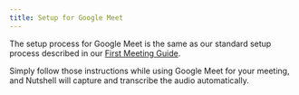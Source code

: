```yaml
---
title: Setup for Google Meet
---
```


The setup process for Google Meet is the same as our standard setup process described in our [First Meeting Guide](https://help.withnutshell.com/getting-started/transcribe-your-first-meeting).

Simply follow those instructions while using Google Meet for your meeting, and Nutshell will capture and transcribe the audio automatically.